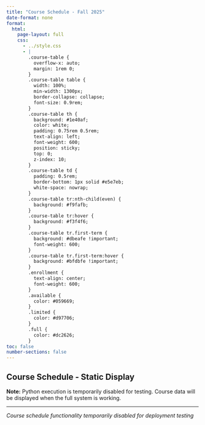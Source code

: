 ```yaml
---
title: "Course Schedule - Fall 2025"
date-format: none
format:
  html:
    page-layout: full
    css: 
      - ../style.css
      - |
        .course-table {
          overflow-x: auto;
          margin: 1rem 0;
        }
        .course-table table {
          width: 100%;
          min-width: 1300px;
          border-collapse: collapse;
          font-size: 0.9rem;
        }
        .course-table th {
          background: #1e40af;
          color: white;
          padding: 0.75rem 0.5rem;
          text-align: left;
          font-weight: 600;
          position: sticky;
          top: 0;
          z-index: 10;
        }
        .course-table td {
          padding: 0.5rem;
          border-bottom: 1px solid #e5e7eb;
          white-space: nowrap;
        }
        .course-table tr:nth-child(even) {
          background: #f9fafb;
        }
        .course-table tr:hover {
          background: #f3f4f6;
        }
        .course-table tr.first-term {
          background: #dbeafe !important;
          font-weight: 600;
        }
        .course-table tr.first-term:hover {
          background: #bfdbfe !important;
        }
        .enrollment {
          text-align: center;
          font-weight: 600;
        }
        .available {
          color: #059669;
        }
        .limited {
          color: #d97706;
        }
        .full {
          color: #dc2626;
        }
toc: false
number-sections: false
---
```


## Course Schedule - Static Display

**Note:** Python execution is temporarily disabled for testing. Course data will be displayed when the full system is working.

<!-- 
```python
#| echo: false
#| warning: false

import pandas as pd
import numpy as np
from datetime import datetime
import os

# Read data from the Franklin course scraper project
data_path = "franklin-course-scraper/data/franklin_courses.csv"

if os.path.exists(data_path):
    df = pd.read_csv(data_path)
    
    # Clean and prepare data
    # Fix Course_Code: Extract proper course code from mangled data
    df['Course_Code_Clean'] = df['Session_Code'].str.extract(r'([A-Z]+\*[0-9]+)')
    df['Course_Display'] = df['Course_Code_Clean'].str.replace('*', ' ')
    
    # Fix Session_Code: Extract just the section code
    df['Session_Code_Clean'] = df['Session_Code'].str.extract(r'-([A-Z0-9]+)$')
    
    # CSV data is now correct after scraper fix - use values directly
    # Enrolled_Seats = correctly calculated enrollment
    # Available_Seats = correctly calculated available seats  
    # Total_Seats = total capacity
    
    # Calculate availability status based on corrected available seats
    df['Enrollment_Status'] = df.apply(lambda row: 
        'Available' if row['Available_Seats'] > 5 else
        'Limited' if row['Available_Seats'] > 0 else
        'Full', axis=1)
    
    # Clean course names - they look correct in the CSV
    df['Course_Name_Clean'] = df['Course_Name']
    
    # Parse schedule information - clean up the messy data
    df['Weekdays_Clean'] = df['Class_Times'].str.extract(r'([MTWRFSU][a-z]*[/,\s]*[MTWRFSU]*[a-z]*)')
    df['Weekdays_Clean'] = df['Weekdays_Clean'].fillna('TBD')
    
    # Extract clean class times
    df['Class_Times_Clean'] = df['Class_Times'].str.extract(r'(\d+:\d+\s*[AP]M\s*-\s*\d+:\d+\s*[AP]M)')
    df['Class_Times_Clean'] = df['Class_Times_Clean'].fillna('TBD')
    
    # Clean locations - extract just "Downtown" or other location
    df['Locations_Clean'] = 'Downtown'  # All courses appear to be downtown
    
    # Clean instructors - appears to be "Seats" placeholder
    df['Instructors_Clean'] = 'TBD'
    
    # Sort by course code and session
    df = df.sort_values(['Course_Code_Clean', 'Session_Code_Clean'])
    
    # Simple statistics
    total_sections = len(df)
    total_courses = df['Course_Code_Clean'].nunique()
    total_enrolled = df['Enrolled_Seats'].sum()
    total_capacity = df['Total_Seats'].sum()
    
    # Format the datetime for better readability
    if len(df) > 0:
        from datetime import datetime
        scraped_time = df['Scraped_DateTime'].iloc[0]
        try:
            dt = datetime.fromisoformat(scraped_time.replace('T', ' '))
            formatted_time = dt.strftime("%B %d, %Y at %I:%M %p")
        except:
            formatted_time = scraped_time[:16]
    else:
        formatted_time = 'No data'
    
    from IPython.display import HTML, display
    
    stats_html = f"""
    <div style="margin-bottom: 1.5rem; font-size: 1rem;">
        <p><strong>Data Updated:</strong> {formatted_time}</p>
        <p><strong>Total Sections:</strong> {total_sections}</p>
        <p><strong>Courses Offered:</strong> {total_courses}</p>
        <p><strong>Students Enrolled:</strong> {total_enrolled}/{total_capacity}</p>
    </div>
    """
    display(HTML(stats_html))
    
else:
    print("⚠️ Course data not found. Please run the scraper first.")
    df = pd.DataFrame()
```

```python
#| echo: false
#| warning: false

if len(df) > 0:
    # Create HTML table with improved formatting
    html_rows = []
    
    for _, row in df.iterrows():
        first_term_class = "first-term" if row['First_Term'] == 'Yes' else ""
        status_class = f"enrollment {row['Enrollment_Status'].lower()}"
        
        # Format enrollment data - separate columns for Enrolled and Total
        enrolled_display = str(int(row['Enrolled_Seats']))
        total_display = str(int(row['Total_Seats']))
        available_display = str(int(row['Available_Seats']))
        
        # Clean up display data
        weekdays = row['Weekdays_Clean'] if pd.notna(row['Weekdays_Clean']) else 'TBD'
        times = row['Class_Times_Clean'] if pd.notna(row['Class_Times_Clean']) else 'TBD'
        location = row['Locations_Clean'] if pd.notna(row['Locations_Clean']) else 'TBD'
        instructor = row['Instructors_Clean'] if pd.notna(row['Instructors_Clean']) else 'TBD'
        
        # Format dates - clean up messy date formatting from scraper
        import re
        start_date = row['Start_Date'] if pd.notna(row['Start_Date']) else 'TBD'
        end_date = row['End_Date'] if pd.notna(row['End_Date']) else 'TBD'
        
        # Clean up messy date formatting like "-TBD8/18/2025"
        if start_date != 'TBD':
            date_match = re.search(r'(\d{1,2}/\d{1,2}/\d{4})', str(start_date))
            start_date = date_match.group(1) if date_match else 'TBD'
        
        if end_date != 'TBD':
            date_match = re.search(r'(\d{1,2}/\d{1,2}/\d{4})', str(end_date))
            end_date = date_match.group(1) if date_match else 'TBD'
        
        date_range = f"{start_date} - {end_date}" if start_date != 'TBD' and end_date != 'TBD' else 'TBD'
        
        html_row = f"""
        <tr class="{first_term_class}">
            <td><strong>{row['Course_Display']}</strong></td>
            <td>{row['Session_Code_Clean']}</td>
            <td>{row['Course_Name_Clean']}</td>
            <td>{row['Credits']}</td>
            <td class="{status_class}">{enrolled_display}</td>
            <td class="{status_class}">{total_display}</td>
            <td class="{status_class}">{available_display}</td>
            <td>{weekdays}</td>
            <td>{times}</td>
            <td>{location}</td>
            <td>{instructor}</td>
            <td>{row['Teaching_Mode']}</td>
            <td>{date_range}</td>
        </tr>
        """
        html_rows.append(html_row)
    
    html_table = f"""
    <div class="course-table">
        <table>
            <thead>
                <tr>
                    <th>Course</th>
                    <th>Section</th>
                    <th>Title</th>
                    <th>Credits</th>
                    <th>Enrolled</th>
                    <th>Total</th>
                    <th>Available</th>
                    <th>Days</th>
                    <th>Times</th>
                    <th>Location</th>
                    <th>Instructor</th>
                    <th>Mode</th>
                    <th>Dates</th>
                </tr>
            </thead>
            <tbody>
                {"".join(html_rows)}
            </tbody>
        </table>
    </div>
    """
    
    from IPython.display import HTML
    display(HTML(html_table))

else:
    print("No course data available to display.")
```
-->

---

*Course schedule functionality temporarily disabled for deployment testing*